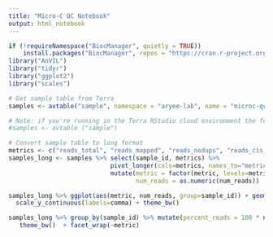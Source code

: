 ```yaml
---
title: "Micro-C QC Notebook"
output: html_notebook
---
```


```r
if (!requireNamespace("BiocManager", quietly = TRUE))
    install.packages("BiocManager", repos = "https://cran.r-project.org")
library("AnVIL")
library("tidyr")
library("ggplot2")
library("scales")

# Get sample table from Terra
samples <- avtable("sample", namespace = "aryee-lab", name = "microc-qc")

# Note: if you're running in the Terra RStudio cloud environment the following is enough:
#samples <- avtable ("sample")

# Convert sample table to long format
metrics <- c("reads_total", "reads_mapped", "reads_nodups", "reads_cis_1kb", "reads_cis_10kb")
samples_long <- samples %>% select(sample_id, metrics) %>% 
                            pivot_longer(cols=metrics, names_to="metric", values_to = "num_reads") %>%
                            mutate(metric = factor(metric, levels=metrics),
                                   num_reads = as.numeric(num_reads))

```


```r
samples_long %>% ggplot(aes(metric, num_reads, group=sample_id)) + geom_line() + 
  scale_y_continuous(labels=comma) + theme_bw() 
```


```r
samples_long %>% group_by(sample_id) %>% mutate(percent_reads = 100 * num_reads / max(num_reads)) %>% ggplot(aes(percent_reads, sample_id)) + geom_point() + 
   theme_bw()  + facet_wrap(~metric)
```

